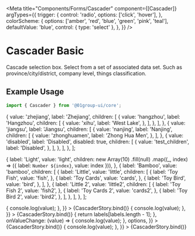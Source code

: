 
<Meta
  title="Components/Forms/Cascader"
  component={[Cascader]}
  argTypes={{
    trigger: {
      control: 'radio',
      options: ['click', 'hover'],
    },
    colorScheme: {
      options: ['amber', 'red', 'blue', 'green', 'pink', 'teal'],
      defaultValue: 'blue',
      control: { type: 'select' },
    },
  }}
/>


# Cascader Basic

Cascade selection box. Select from a set of associated data set. Such as province/city/district, company level, things classification.

## Example Usage

```jsx
import { Cascader } from '@01group-ui/core';
```

  {
    value: 'zhejiang',
    label: 'Zhejiang',
    children: [
      {
        value: 'hangzhou',
        label: 'Hangzhou',
        children: [
          {
            value: 'xihu',
            label: 'West Lake',
          },
        ],
      },
    ],
  },
  {
    value: 'jiangsu',
    label: 'Jiangsu',
    children: [
      {
        value: 'nanjing',
        label: 'Nanjing',
        children: [
          {
            value: 'zhonghuamen',
            label: 'Zhong Hua Men',
          },
        ],
      },
      {
        value: 'disabled',
        label: 'Disabled',
        disabled: true,
        children: [
          {
            value: 'test_children',
            label: 'Disabled',
          },
        ],
      },
    ],
  },
];

  {
    label: 'Light',
    value: 'light',
    children: new Array(10)
      .fill(null)
      .map((_, index) => ({ label: `Number ${index}`, value: index })),
  },
  {
    label: 'Bamboo',
    value: 'bamboo',
    children: [
      {
        label: 'Little',
        value: 'little',
        children: [
          {
            label: 'Toy Fish',
            value: 'fish',
          },
          {
            label: 'Toy Cards',
            value: 'cards',
          },
          {
            label: 'Toy Bird',
            value: 'bird',
          },
        ],
      },
      {
        label: 'Little 2',
        value: 'little2',
        children: [
          {
            label: 'Toy Fish 2',
            value: 'fish2',
          },
          {
            label: 'Toy Cards 2',
            value: 'cards2',
          },
          {
            label: 'Toy Bird 2',
            value: 'bird2',
          },
        ],
      },
    ],
  },
];

<Canvas columns={2} withSource="close">
  <Story
    name="Basic"
    args={{
      colorScheme: 'amber',
      options,
      trigger: 'click',
      changeOnSelect: false,
      onValueChange: (value) => {
        console.log(value);
      },
    }}
  >
    {CascaderStory.bind()}
  </Story>
  <Story
    name="Default Value"
    args={{
      defaultValue: ['zhejiang', 'hangzhou', 'xihu'],
      options,
      onValueChange: (value) => {
        console.log(value);
      },
    }}
  >
    {CascaderStory.bind()}
  </Story>
  <Story
    name="Custom Display Render"
    args={{
      displayRender: (labels) => {
        return labels[labels.length - 1];
      },
      onValueChange: (value) => {
        console.log(value);
      },
      options,
    }}
  >
    {CascaderStory.bind()}
  </Story>
  <Story
    name="Multiple"
    args={{
      multiple: true,
      options: optionsMultiple,
      onValueChange: (value) => {
        console.log(value);
      },
    }}
  >
    {CascaderStory.bind()}
  </Story>
</Canvas>

<ArgsTable of={Cascader} />
